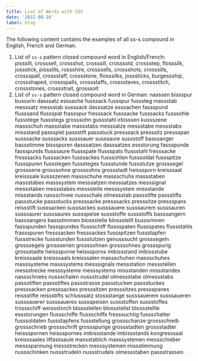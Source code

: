 ```yaml
---
title: List of Words with SSS
date: '2022-09-16'
label: blog
---
```


The following content contains the examples of all ss-s compound in English, French and German.




1. List of `ss-s` pattern closed compound word in English/French:  
   pissslit, crosssell, crossshot, crosssill, crosssold, crossstep, flosssilk, jossstick, pissslits, rossshire,
   crosssells, crossshots, crosssills, crossspall, crossstaff, crossstone, flosssilks, josssticks, burgessship,
   crossshaped, crossspalls, crossstaffs, crossstaves, crossstitch, crossstones, crossstrait, grosssolt
2. List of `ss-s` pattern closed compound word in German:
   nasssen bissspur busssrin dasssatz esssache fusssack fussspur fusssteg massstab messsatz messstab susssack dasssatze
   esssachen fassspund flusssand flussspat frassspur fresssack fusssacke fusssacks fusssohle fussstege fussstegs
   grosssohn gussstahl irbisssen kussszene massschuh massstabe massstabs messsatze messstabe messstabs missstand
   passspiel passstift passstuck presssack presssitz pressspan susssacke susssacks susssauer susssaure sussstoff
   basssanger bassstimme bissspuren dasssatzen dasssatzes essstorung fassspunde fassspunds flusssaure flussspate
   flussspats flussstahl fresssacke fresssacks fusssacken fusssackes fusssohlen fusssoldat fussspitze fussspuren
   fussstegen fusssteges fussstunde fussstutze grosssegel grossserie grosssohne grosssohns grossstadt heisssporn
   kreisssaal kreisssale kussszenen massschuhe massschuhs massstaben massstabes masssystem messsatzen messsatzes
   messsignal messstaben messstabes messstelle messsystem missstande missstands nassschnee nussschale olmessstab
   passstifte passstifts passstucke passstucks presssacke presssacks presssitze pressspans reissstift susssacken
   susssackes susssauere susssaurem susssauren susssaurer susssaures sussspeise sussstoffe sussstoffs basssangern
   basssangers bassstimmen blossstelle blossstellt busssrinnen fassspunden fassspundes flussschiff flussspaten
   flussspates flussstahls frassspuren fresssacken fresssackes fussspitzen fussstapfen fussstrecke fussstunden
   fussstutzen genusssucht grosssegeln grosssegels grossserien grosssohnen grosssohnes grossspurig grossstadte
   heisssporne heisssporns imbissstand imbissstube kreisssaale kreisssaals kreisssalen massschuhen massschuhes
   masssysteme masssystems messsignals messstation messstellen messstrecke messsysteme messsystems missstanden
   missstandes nassschnees nussschalen nussstrudel olmessstabe olmessstabs passstiften passstiftes passstrasse
   passstucken passstuckes presssacken presssackes presssitzen presssitzes pressspanes reissstifte reissstifts
   schlusssatz stossstange susssauerem susssaueren susssauerer susssaueres sussspeisen sussstoffen sussstoffes
   trossschiff weissstorch blossstellen blossstellst blossstellte essstorungen flussschiffe flussschiffs fresssuchtig
   fussschalter fusssoldaten fussstapfens fussstellung grossschanze grossschreib grossschrieb grossschrift grossspurige
   grossstadten grossstadter heissspornen heissspornes imbissstande imbissstands kongresssaal kreisssaales litfasssaule
   massstablich masssystemen messschieber messspannung messstrecken messsystemen missstimmung nussschinken nussstrudeln
   nussstrudels olmessstaben passstrassen.